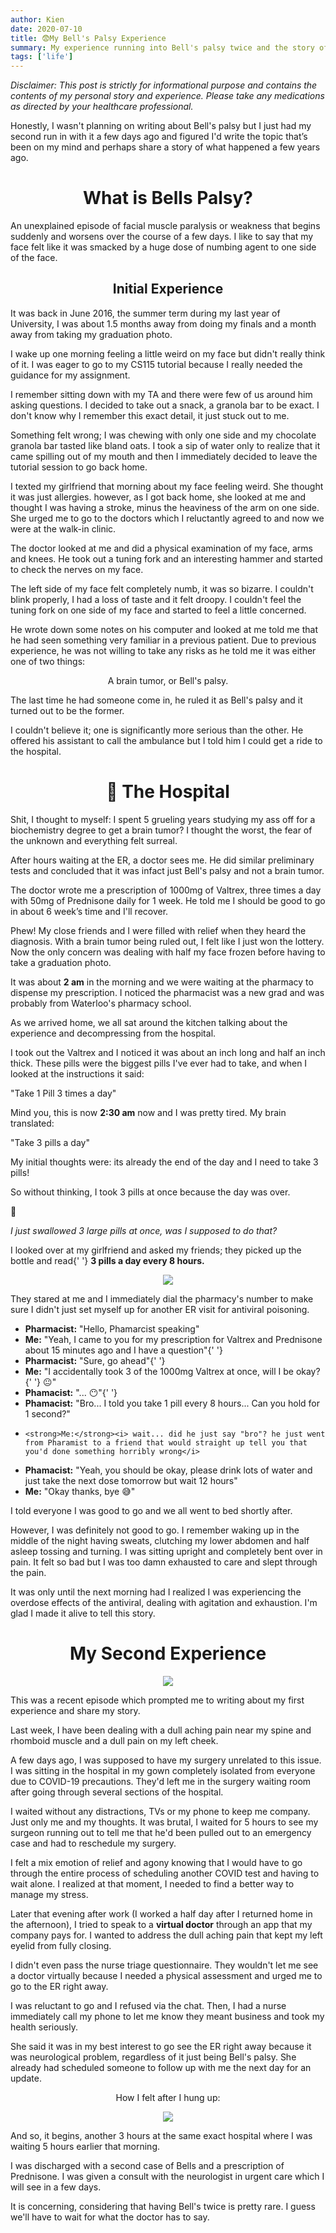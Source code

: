 ```yaml
---
author: Kien
date: 2020-07-10
title: 😨My Bell's Palsy Experience
summary: My experience running into Bell's palsy twice and the story of how I accidentally overdosed on Valtrex (valacyclovir) like an idiot.
tags: ['life']
---
```


_Disclaimer: This post is strictly for informational purpose and contains the contents of my personal story and experience. Please take any medications as directed by your healthcare professional._

Honestly, I wasn't planning on writing about Bell's palsy but I just had my second run in with it a few days ago and figured I'd write the topic that’s been on my mind and perhaps share a story of what happened a few years ago.

# <center>What is Bells Palsy?</center>

An unexplained episode of facial muscle paralysis or weakness that begins suddenly and worsens over the course of a few days. I like to say that my face felt like it was smacked by a huge dose of numbing agent to one side of the face.

## <center>Initial Experience</center>

It was back in June 2016, the summer term during my last year of University, I was about 1.5 months away from doing my finals and a month away from taking my graduation photo.

I wake up one morning feeling a little weird on my face but didn't really think of it. I was eager to go to my CS115 tutorial because I really needed the guidance for my assignment.

I remember sitting down with my TA and there were few of us around him asking questions. I decided to take out a snack, a granola bar to be exact. I don't know why I remember this exact detail, it just stuck out to me.

Something felt wrong; I was chewing with only one side and my chocolate granola bar tasted like bland oats. I took a sip of water only to realize that it came spilling out of my mouth and then I immediately decided to leave the tutorial session to go back home.

I texted my girlfriend that morning about my face feeling weird. She thought it was just allergies. however, as I got back home, she looked at me and thought I was having a stroke, minus the heaviness of the arm on one side. She urged me to go to the doctors which I reluctantly agreed to and now we were at the walk-in clinic.

The doctor looked at me and did a physical examination of my face, arms and knees. He took out a tuning fork and an interesting hammer and started to check the nerves on my face.

The left side of my face felt completely numb, it was so bizarre. I couldn't blink properly, I had a loss of taste and it felt droopy. I couldn't feel the tuning fork on one side of my face and started to feel a little concerned.

He wrote down some notes on his computer and looked at me told me that he had seen something very familiar in a previous patient. Due to previous experience, he was not willing to take any risks as he told me it was either one of two things:

<center>
  <p>A brain tumor, or Bell's palsy.</p>
</center>

The last time he had someone come in, he ruled it as Bell's palsy and it turned out to be the former.

I couldn't believe it; one is significantly more serious than the other. He offered his assistant to call the ambulance but I told him I could get a ride to the hospital.

# <center>🏥 The Hospital</center>

Shit, I thought to myself: I spent 5 grueling years studying my ass off for a biochemistry degree to get a brain tumor? I thought the worst, the fear of the unknown and everything felt surreal.

After hours waiting at the ER, a doctor sees me. He did similar preliminary tests and concluded that it was infact just Bell's palsy and not a brain tumor.

The doctor wrote me a prescription of 1000mg of Valtrex, three times a day with 50mg of Prednisone daily for 1 week. He told me I should be good to go in about 6 week’s time and I'll recover.

Phew! My close friends and I were filled with relief when they heard the diagnosis. With a brain tumor being ruled out, I felt like I just won the lottery. Now the only concern was dealing with half my face frozen before having to take a graduation photo.

It was about **2 am** in the morning and we were waiting at the pharmacy to dispense my prescription. I noticed the pharmacist was a new grad and was probably from Waterloo's pharmacy school.

As we arrived home, we all sat around the kitchen talking about the experience and decompressing from the hospital.

I took out the Valtrex and I noticed it was about an inch long and half an inch thick. These pills were the biggest pills I've ever had to take, and when I looked at the instructions it said:

<p className="text-center font-bold">"Take 1 Pill 3 times a day"</p>

Mind you, this is now **2:30 am** now and I was pretty tired. My brain translated:

<p className="text-center font-bold">"Take 3 pills a day"</p>

My initial thoughts were: its already the end of the day and I need to take 3 pills!

So without thinking, I took 3 pills at once because the day was over.

<div className="text-center font-bold">
  <p>🧠</p>

  <i>I just swallowed 3 large pills at once, was I supposed to do that?</i>
</div>

<p>
  I looked over at my girlfriend and asked my friends; they picked up the bottle and read{' '}
  <strong>3 pills a day every 8 hours.</strong>
</p>

<center>
  <img src="https://media1.giphy.com/media/QLXPK5HFpzCjS/giphy.gif?cid=ecf05e479c6bf6b4f5834c65db2943691d8c4f0810c55c89&rid=giphy.gif" />
</center>

They stared at me and I immediately dial the pharmacy's number to make sure I didn't just set myself up for another ER visit for antiviral poisoning.

<ul>
  <li>
    <b >Pharmacist:</b> "Hello, Phamarcist speaking"
  </li>
  <li>
    <strong>Me:</strong> "Yeah, I came to you for my prescription for Valtrex and Prednisone about
    15 minutes ago and I have a question"{' '}
  </li>
  <li>
    <b>Pharmacist:</b> "Sure, go ahead"{' '}
  </li>
  <li>
    <strong>Me:</strong> "I accidentally took 3 of the 1000mg Valtrex at once, will I be okay?{' '}
    <span >😐</span>"
  </li>
  <li>
    <b >Phamacist:</b> "...
    <span >😶</span>"{' '}
  </li>
  <li>
    <b>Phamacist:</b> "Bro... I told you take 1 pill every 8 hours...
    Can you hold for 1 second?"
  </li>
  <li>

    <strong>Me:</strong><i> wait... did he just say "bro"? he just went from Pharamist to a friend that would straight up tell you that you'd done something horribly wrong</i>

  </li>
  <li>
    <b>Phamacist:</b> "Yeah, you should be okay, please drink lots of
    water and just take the next dose tomorrow but wait 12 hours"
  </li>
  <li>
    <strong>Me:</strong> "Okay thanks, bye <span>😅"</span>
  </li>
</ul>

I told everyone I was good to go and we all went to bed shortly after.

However, I was definitely not good to go. I remember waking up in the middle of the night having sweats, clutching my lower abdomen and half asleep tossing and turning. I was sitting upright and completely bent over in pain. It felt so bad but I was too damn exhausted to care and slept through the pain.

It was only until the next morning had I realized I was experiencing the overdose effects of the antiviral, dealing with agitation and exhaustion. I'm glad I made it alive to tell this story.

# <center>My Second Experience</center>

<center>
  <img src="https://media0.giphy.com/media/29bKyyjDKX1W8/giphy.gif?cid=ecf05e4745b2dd41d513bf9cc8b34e9f2351bc84334f15b5&rid=giphy.gif" />
</center>

This was a recent episode which prompted me to writing about my first experience and share my story.

Last week, I have been dealing with a dull aching pain near my spine and rhomboid muscle and a dull pain on my left cheek.

A few days ago, I was supposed to have my surgery unrelated to this issue. I was sitting in the hospital in my gown completely isolated from everyone due to COVID-19 precautions. They'd left me in the surgery waiting room after going through several sections of the hospital.

I waited without any distractions, TVs or my phone to keep me company. Just only me and my thoughts. It was brutal, I waited for 5 hours to see my surgeon running out to tell me that he'd been pulled out to an emergency case and had to reschedule my surgery.

I felt a mix emotion of relief and agony knowing that I would have to go through the entire process of scheduling another COVID test and having to wait alone. I realized at that moment, I needed to find a better way to manage my stress.

Later that evening after work (I worked a half day after I returned home in the afternoon), I tried to speak to a **virtual doctor** through an app that my company pays for. I wanted to address the dull aching pain that kept my left eyelid from fully closing.

I didn't even pass the nurse triage questionnaire. They wouldn't let me see a doctor virtually because I needed a physical assessment and urged me to go to the ER right away.

I was reluctant to go and I refused via the chat. Then, I had a nurse immediately call my phone to let me know they meant business and took my health seriously.

She said it was in my best interest to go see the ER right away because it was neurological problem, regardless of it just being Bell's palsy. She already had scheduled someone to follow up with me the next day for an update.

<center>
  <p>How I felt after I hung up:</p>
</center>

<center>
  <img src="https://media.giphy.com/media/LTyOTsYnsgidO/source.gif" />
</center>

And so, it begins, another 3 hours at the same exact hospital where I was waiting 5 hours earlier that morning.

I was discharged with a second case of Bells and a prescription of Prednisone. I was given a consult with the neurologist in urgent care which I will see in a few days.

It is concerning, considering that having Bell's twice is pretty rare. I guess we'll have to wait for what the doctor has to say.
